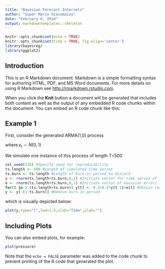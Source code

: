 ```yaml
---
title: "Bayesian Forecast Intervals"
author: "Super Mario Giacomazzo"
date: "February 6, 2018"
output: markdowntemplates::skeleton
---
```


```r
knitr::opts_chunk$set(echo = TRUE)
knitr::opts_chunk$set(tidy = TRUE, fig.align='center')
library(bayesreg)
library(ggplot2)
```

## Introduction



This is an R Markdown document. Markdown is a simple formatting syntax for authoring HTML, PDF, and MS Word documents. For more details on using R Markdown see <http://rmarkdown.rstudio.com>.

When you click the **Knit** button a document will be generated that includes both content as well as the output of any embedded R code chunks within the document. You can embed an R code chunk like this:

## Example 1
First, consider the generated ARMA(1,0) process

\begin{equation}
y_t=0.3+0.5y_{t-1}+\epsilon_t
\end{equation}

where $\epsilon_t \sim N(0,1)$

We simulate one instance of this process of length T=500
```r
set.seed(216) #Specify seed for reproducibility
ts.length <- 500 #Length of simulated time series
ts.burn <- ts.length #Length of burn-in period to discard
y <- rnorm(ts.length+ts.burn,0,1) #Initiate vector for time series of length 500
e <- rnorm(ts.length+ts.burn,0,1) #Initiate vector of Gaussian errors
for(t in 2:(ts.length+ts.burn)) y[t] <- 0.3+0.5*y[t-1]+e[t] #Obtain realization of ARMA(0,1) process
y <- y[-(1:ts.burn)] #Remove burn-in period
```

which is visually depicted below:
```r
plot(y,type="l",lwd=1.5,xlab="Time",ylab="")
```


## Including Plots

You can also embed plots, for example:

```r
plot(pressure)
```

Note that the `echo = FALSE` parameter was added to the code chunk to prevent printing of the R code that generated the plot.
